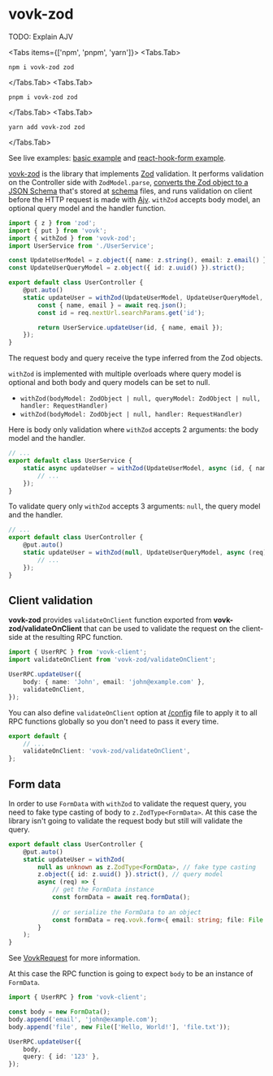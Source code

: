 
# vovk-zod

TODO: Explain AJV

<Tabs items={['npm', 'pnpm', 'yarn']}>
  <Tabs.Tab>
  ```
  npm i vovk-zod zod
  ```
</Tabs.Tab>
  <Tabs.Tab>
  ```
  pnpm i vovk-zod zod
  ```
  </Tabs.Tab>
  <Tabs.Tab>
  ```
  yarn add vovk-zod zod
  ```
  </Tabs.Tab>
</Tabs>

See live examples: [basic example](https://vovk-examples.vercel.app/zod) and [react-hook-form example](https://vovk-examples.vercel.app/zod-hook-form).


[vovk-zod](https://github.com/finom/vovk-zod) is the library that implements [Zod](https://zod.dev/) validation. It performs validation on the Controller side with `ZodModel.parse`, [converts the Zod object to a JSON Schema](https://www.npmjs.com/package/zod-to-json-schema) that's stored at [schema](/schema) files, and runs validation on client before the HTTP request is made with [Ajv](https://ajv.js.org/). `withZod` accepts body model, an optional query model and the handler function.

```ts filename="/src/modules/user/UserController.ts"
import { z } from 'zod';
import { put } from 'vovk';
import { withZod } from 'vovk-zod';
import UserService from './UserService';

const UpdateUserModel = z.object({ name: z.string(), email: z.email() }).strict();
const UpdateUserQueryModel = z.object({ id: z.uuid() }).strict();

export default class UserController {
    @put.auto()
    static updateUser = withZod(UpdateUserModel, UpdateUserQueryModel, async (req) => {
        const { name, email } = await req.json();
        const id = req.nextUrl.searchParams.get('id');

        return UserService.updateUser(id, { name, email });
    });
}
```

The request body and query receive the type inferred from the Zod objects.

`withZod` is implemented with multiple overloads where query model is optional and both body and query models can be set to null.

- `withZod(bodyModel: ZodObject | null, queryModel: ZodObject | null, handler: RequestHandler)`
- `withZod(bodyModel: ZodObject | null, handler: RequestHandler)`

Here is body only validation where `withZod` accepts 2 arguments: the body model and the handler.

```ts filename="/src/modules/user/UserService.ts"
// ...
export default class UserService {
    static async updateUser = withZod(UpdateUserModel, async (id, { name, email }) => {
        // ...
    });
}
```

To validate query only `withZod` accepts 3 arguments: `null`, the query model and the handler.

```ts filename="/src/modules/user/UserController.ts"
// ...
export default class UserController {
    @put.auto()
    static updateUser = withZod(null, UpdateUserQueryModel, async (req) => {
        // ...
    });
}
```

## Client validation

**vovk-zod** provides `validateOnClient` function exported from **vovk-zod/validateOnClient** that can be used to validate the request on the client-side at the resulting RPC function.

```ts
import { UserRPC } from 'vovk-client';
import validateOnClient from 'vovk-zod/validateOnClient';

UserRPC.updateUser({
    body: { name: 'John', email: 'john@example.com' },
    validateOnClient,
});
```

You can also define `validateOnClient` option at [/config](/config) file to apply it to all RPC functions globally so you don't need to pass it every time.

```ts filename="vovk.config.mjs"
export default {
    // ...
    validateOnClient: 'vovk-zod/validateOnClient',
};
```

## Form data

In order to use `FormData` with `withZod` to validate the request query, you need to fake type casting of body to `z.ZodType<FormData>`. At this case the library isn't going to validate the request body but still will validate the query.

```ts filename="/src/modules/user/UserController.ts"
export default class UserController {
    @put.auto()
    static updateUser = withZod(
        null as unknown as z.ZodType<FormData>, // fake type casting
        z.object({ id: z.uuid() }).strict(), // query model
        async (req) => {
            // get the FormData instance
            const formData = await req.formData();
            
            // or serialize the FormData to an object
            const formData = req.vovk.form<{ email: string; file: File }>();
        }
    );
}
```
See [VovkRequest](/controller/request) for more information.

At this case the RPC function is going to expect `body` to be an instance of `FormData`.

```ts
import { UserRPC } from 'vovk-client';

const body = new FormData();
body.append('email', 'john@example.com');
body.append('file', new File(['Hello, World!'], 'file.txt'));

UserRPC.updateUser({
    body,
    query: { id: '123' },
});
```
